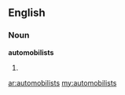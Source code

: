 ==English==

===Noun===
'''automobilists'''

# {{plural of|automobilist}}

[[ar:automobilists]]
[[my:automobilists]]